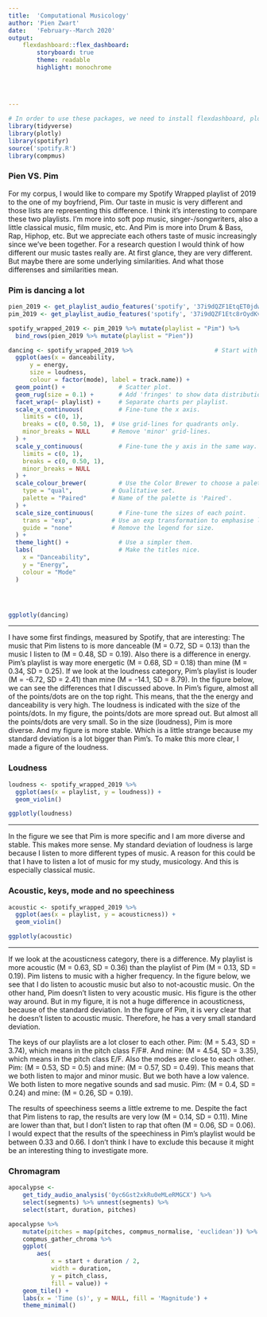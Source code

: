 ```yaml
---
title:  'Computational Musicology'
author: 'Pien Zwart'
date:   'February--March 2020'
output: 
    flexdashboard::flex_dashboard:
        storyboard: true
        theme: readable
        highlight: monochrome
        
        
        
        
---
```


```r
# In order to use these packages, we need to install flexdashboard, plotly, and Cairo.
library(tidyverse)
library(plotly)
library(spotifyr)
source('spotify.R')
library(compmus)
```

### Pien VS. Pim

For my corpus, I would like to compare my Spotify Wrapped playlist of 2019 to the one of my boyfriend, Pim. Our taste in music is very different and those lists are representing this difference. I think it’s interesting to compare these two playlists. I’m more into soft pop music, singer-/songwriters, also a little classical music, film music, etc. And Pim is more into Drum & Bass, Rap, Hiphop, etc. But we appreciate each others taste of music increasingly since we've been together. For a research question I would think of how different our music tastes really are. At first glance, they are very different. But maybe there are some underlying similarities. And what those differenses and similarities mean. 




### Pim is dancing a lot

```r
pien_2019 <- get_playlist_audio_features('spotify', '37i9dQZF1EtqET0jdwPeZm')
pim_2019 <- get_playlist_audio_features('spotify', '37i9dQZF1Etc8rOydKv4e7')

spotify_wrapped_2019 <- pim_2019 %>% mutate(playlist = "Pim") %>%
  bind_rows(pien_2019 %>% mutate(playlist = "Pien"))

dancing <- spotify_wrapped_2019 %>%                       # Start with awards.
  ggplot(aes(x = danceability,
      y = energy,
      size = loudness,
      colour = factor(mode), label = track.name)) +
  geom_point() +               # Scatter plot.
  geom_rug(size = 0.1) +       # Add 'fringes' to show data distribution.
  facet_wrap(~ playlist) +     # Separate charts per playlist.
  scale_x_continuous(          # Fine-tune the x axis.
    limits = c(0, 1),
    breaks = c(0, 0.50, 1),  # Use grid-lines for quadrants only.
    minor_breaks = NULL      # Remove 'minor' grid-lines.
  ) +
  scale_y_continuous(          # Fine-tune the y axis in the same way.
    limits = c(0, 1),
    breaks = c(0, 0.50, 1),
    minor_breaks = NULL
  ) +
  scale_colour_brewer(         # Use the Color Brewer to choose a palette.
    type = "qual",           # Qualitative set.
    palette = "Paired"       # Name of the palette is 'Paired'.
  ) +
  scale_size_continuous(       # Fine-tune the sizes of each point.
    trans = "exp",           # Use an exp transformation to emphasise loud.
    guide = "none"           # Remove the legend for size.
  ) +
  theme_light() +              # Use a simpler them.
  labs(                        # Make the titles nice.
    x = "Danceability",
    y = "Energy",
    colour = "Mode"
  )




ggplotly(dancing)


```

***

I have some first findings, measured by Spotify, that are interesting: 
The music that Pim listens to is more danceable (M = 0.72, SD = 0.13) than the music I listen to (M = 0.48, SD = 0.19). Also there is a difference in energy. Pim’s playlist is way more energetic (M = 0.68, SD = 0.18) than mine (M = 0.34, SD = 0.25). If we look at the loudness category, Pim’s playlist is louder (M = -6.72, SD = 2.41) than mine (M = -14.1, SD = 8.79). In the figure below, we can see the differences that I discussed above. In Pim's figure, almost all of the points/dots are on the top right. This means, that the the energy and danceability is very high. The loudness is indicated with the size of the points/dots. In my figure, the points/dots are more spread out. But almost all the points/dots are very small. So in the size (loudness), Pim is more diverse. And my figure is more stable. Which is a little strange because my standard deviation is a lot bigger than Pim's. To make this more clear, I made a figure of the loudness. 

### Loudness

```r
loudness <- spotify_wrapped_2019 %>%
  ggplot(aes(x = playlist, y = loudness)) +
  geom_violin()

ggplotly(loudness)
```

***
In the figure we see that Pim is more specific and I am more diverse and stable. This makes more sense. My standard deviation of loudness is large because I listen to more different types of music. A reason for this could be that I have to listen a lot of music for my study, musicology. And this is especially classical music. 

### Acoustic, keys, mode and no speechiness 

```r
acoustic <- spotify_wrapped_2019 %>%
  ggplot(aes(x = playlist, y = acousticness)) +
  geom_violin()

ggplotly(acoustic)
```

***

If we look at the acousticness category, there is a difference. My playlist is more acoustic (M = 0.63, SD = 0.36) than the playlist of Pim (M = 0.13, SD = 0.19). Pim listens to music with a higher frequency. In the figure below, we see that I do listen to acoustic music but also to not-acoustic music. On the other hand, Pim doesn't listen to very acoustic music. His figure is the other way around. But in my figure, it is not a huge difference in acousticness, because of the standard deviation. In the figure of Pim, it is very clear that he doesn't listen to acoustic music. Therefore, he has a very small standard deviation.


The keys of our playlists are a lot closer to each other. Pim: (M = 5.43, SD = 3.74), which means in the pitch class F/F#. And mine: (M = 4.54, SD = 3.35), which means in the pitch class E/F. Also the modes are close to each other. Pim: (M = 0.53, SD = 0.5) and mine: (M = 0.57, SD = 0.49). This means that we both listen to major and minor music. But we both have a low valence. We both listen to more negative sounds and sad music. Pim: (M = 0.4, SD = 0.24) and mine: (M = 0.26, SD = 0.19). 

The results of speechiness seems a little extreme to me. Despite the fact that Pim listens to rap, the results are very low (M = 0.14, SD = 0.11). Mine are lower than that, but I don’t listen to rap that often (M = 0.06, SD = 0.06). I would expect that the results of the speechiness in Pim’s playlist would be between 0.33 and 0.66. I don’t think I have to exclude this because it might be an interesting thing to investigate more. 

### Chromagram

```r

apocalypse <- 
    get_tidy_audio_analysis('0yc6Gst2xkRu0eMLeRMGCX') %>% 
    select(segments) %>% unnest(segments) %>% 
    select(start, duration, pitches)

apocalypse %>% 
    mutate(pitches = map(pitches, compmus_normalise, 'euclidean')) %>% 
    compmus_gather_chroma %>% 
    ggplot(
        aes(
            x = start + duration / 2, 
            width = duration, 
            y = pitch_class, 
            fill = value)) + 
    geom_tile() +
    labs(x = 'Time (s)', y = NULL, fill = 'Magnitude') +
    theme_minimal()

```


